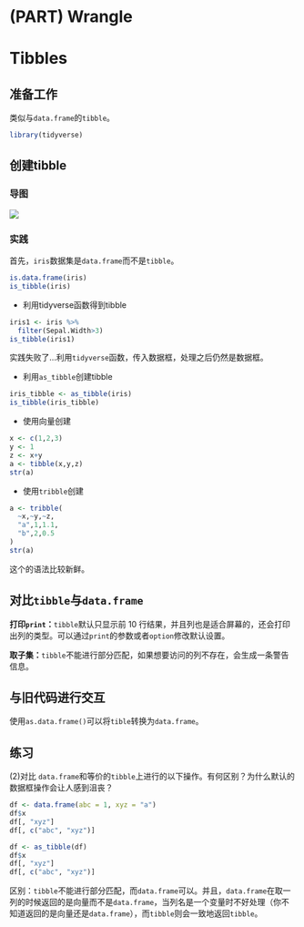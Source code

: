 # (PART) Wrangle {-}

# Tibbles

## 准备工作

类似与`data.frame`的`tibble`。
```r
library(tidyverse)
```


## 创建tibble

### 导图
![](07-tibbles_files/创建tibble.png)

### 实践

首先，`iris`数据集是`data.frame`而不是`tibble`。
```r
is.data.frame(iris)
is_tibble(iris)
```


- 利用tidyverse函数得到tibble
```r
iris1 <- iris %>% 
  filter(Sepal.Width>3)
is_tibble(iris1)
```
实践失败了...利用`tidyverse`函数，传入数据框，处理之后仍然是数据框。


- 利用`as_tibble`创建tibble
```r
iris_tibble <- as_tibble(iris)
is_tibble(iris_tibble)
```

- 使用向量创建
```r
x <- c(1,2,3)
y <- 1
z <- x+y
a <- tibble(x,y,z)
str(a)
```

- 使用`tribble`创建
```r
a <- tribble(
  ~x,~y,~z,
  "a",1,1.1,
  "b",2,0.5 
)
str(a)
```
这个的语法比较新鲜。

## 对比`tibble`与`data.frame`

**打印`print`：**`tibble`默认只显示前 10 行结果，并且列也是适合屏幕的，还会打印出列的类型。可以通过`print`的参数或者`option`修改默认设置。

**取子集：**`tibble`不能进行部分匹配，如果想要访问的列不存在，会生成一条警告信息。


## 与旧代码进行交互

使用`as.data.frame()`可以将`tible`转换为`data.frame`。

## 练习

(2)对比 `data.frame`和等价的`tibble`上进行的以下操作。有何区别？为什么默认的数据框操作会让人感到沮丧？
```r
df <- data.frame(abc = 1, xyz = "a") 
df$x 
df[, "xyz"] 
df[, c("abc", "xyz")]
```
```r
df <- as_tibble(df)
df$x 
df[, "xyz"] 
df[, c("abc", "xyz")]
```

区别：`tibble`不能进行部分匹配，而`data.frame`可以。并且，`data.frame`在取一列的时候返回的是向量而不是`data.frame`，当列名是一个变量时不好处理（你不知道返回的是向量还是`data.frame`），而`tibble`则会一致地返回`tibble`。





